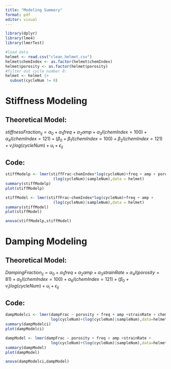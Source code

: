 ```yaml
---
title: "Modeling Summary"
format: pdf
editor: visual
---
```


```r
library(dplyr)
library(lme4)
library(lmerTest)

#load data
helmet <- read.csv("clean_helmet.csv")
helmet$chemIndex <- as.factor(helmet$chemIndex)
helmet$porosity <- as.factor(helmet$porosity)
#filter out cycle number 0:
helmet <- helmet |>
  subset(cycleNum != 0)
```

# Stiffness Modeling

## Theoretical Model:

$stiffnessFraction_{ij}=\alpha_0+\alpha_1freq+\alpha_2amp+\alpha_3I(chemIndex=100)+\alpha_4I(chemIndex=121)+(\beta_0+\beta_1I(chemIndex=100)+\beta_2I(chemIndex=121)+v_i)log(cycleNum)+u_i+\epsilon_{ij}$

## Code:

```r
stiffModelp <- lmer(stiffFrac~chemIndex*log(cycleNum)+freq + amp + porosity + 
                     (log(cycleNum)|sampleNum),data = helmet)
summary(stiffModelp)
plot(stiffModelp)

stiffModel <- lmer(stiffFrac~chemIndex*log(cycleNum)+freq + amp + 
                     (log(cycleNum)|sampleNum),data = helmet)
summary(stiffModel)
plot(stiffModel)

anova(stiffModelp,stiffModel)
```

# Damping Modeling

## Theoretical Model:

$DampingFraction_{ij}=\alpha_0+\alpha_1freq+\alpha_2amp+\alpha_3strainRate+\alpha_4I(porosity=81)+\alpha_5I(chemIndex=100)+\alpha_6I(chemIndex=121)+(\beta_0+v_i)log(cycleNum)+u_i+\epsilon_{ij}$

## Code:

```r
dampModelci <- lmer(dampFrac ~ porosity + freq + amp +strainRate + chemIndex +
                    log(cycleNum)+(log(cycleNum)|sampleNum),data=helmet)
summary(dampModelci)
plot(dampModelci)

dampModel <- lmer(dampFrac ~ porosity + freq + amp +strainRate +
                    log(cycleNum)+(log(cycleNum)|sampleNum),data=helmet)
summary(dampModel)
plot(dampModel)

anova(dampModelci,dampModel)
```
